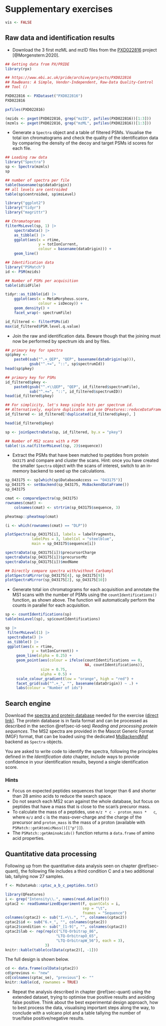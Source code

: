 # Supplementary exercises {#sec-ex}

```r
vis <- FALSE
```

## Raw data and identification results


- Download the 3 first mzML and mzID files from the
  [PXD022816](https://www.ebi.ac.uk/pride/archive/projects/PXD022816)
  project [@Morgenstern:2020].


```r
## Getting data from PX/PRIDE
library(rpx)

## https://www.ebi.ac.uk/pride/archive/projects/PXD022816
## RawBeans: A Simple, Vendor-Independent, Raw-Data Quality-Control
## Tool ()

PXD022816 <- PXDataset("PXD022816")
PXD022816

pxfiles(PXD022816)

(mzids <- pxget(PXD022816, grep("mzID", pxfiles(PXD022816))[1:3]))
(mzmls <- pxget(PXD022816, grep("mzML", pxfiles(PXD022816))[1:3]))
```


- Generate a `Spectra` object and a table of filtered PSMs. Visualise
  the total ion chromatograms and check the quality of the
  identification data by comparing the density of the decoy and target
  PSMs id scores for each file.

```r
## Loading raw data
library("Spectra")
sp <- Spectra(mzmls)
sp

## number of spectra per file
table(basename(sp$dataOrigin))
## all levels are centroided
table(sp$centroided, sp$msLevel)
```

```r
library("ggplot2")
library("tidyr")
library("magrittr")

## Chromatograms
filterMsLevel(sp, 1) |>
    spectraData() |>
    as_tibble() |>
    ggplot(aes(x = rtime,
               y = totIonCurrent,
               colour = basename(dataOrigin))) +
    geom_line()
```

```r
## Identification data
library("PSMatch")
id <- PSM(mzids)

## Number of PSMs per acquisition
table(id$idFile)

tidyr::as_tibble(id) |>
    ggplot(aes(x = MetaMorpheus.score,
               colour = isDecoy)) +
    geom_density() +
    facet_wrap(~ spectrumFile)
```

```r
id_filtered <- filterPSMs(id)
max(id_filtered$PSM.level.q.value)
```

- Join the raw and identification data. Beware though that the joining
  must now be performed by spectrum ids and by files.

```r
## primary key for spectra
sp$pkey <-
    paste0(sub("^.+_QEP", "QEP", basename(dataOrigin(sp))),
           gsub("^.+=", "::", sp$spectrumId))
head(sp$pkey)

## primary key for PSMs
id_filtered$pkey <-
    paste0(gsub("^.+\\QEP", "QEP", id_filtered$spectrumFile),
           sub("^.+=", "::", id_filtered$spectrumID))
head(id_filtered$pkey)

## For simplicity, let's keep single hits per spectrum id.
## Alternatively, explore duplicates and use QFeatures::reduceDataFrame
id_filtered <- id_filtered[!duplicated(id_filtered$pkey), ]

head(id_filtered$pkey)

sp <- joinSpectraData(sp, id_filtered, by.x = "pkey")

## Number of MS2 scans with a PSM
table(!is.na(filterMsLevel(sp, 2)$sequence))
```

- Extract the PSMs that have been matched to peptides from protein
  `O43175` and compare and cluster the scans. Hint: once you have
  created the smaller `Spectra` object with the scans of interest,
  switch to an in-memory backend to seed up the calculations.


```r
sp_O43175 <- sp[which(sp$DatabaseAccess == "O43175")]
sp_O43175 <- setBackend(sp_O43175, MsBackendDataFrame())
sp_O43175

cmat <- compareSpectra(sp_O43175)
rownames(cmat) <-
    colnames(cmat) <- strtrim(sp_O43175$sequence, 3)

pheatmap::pheatmap(cmat)

(i <- which(rownames(cmat) == "DLP"))

plotSpectra(sp_O43175[i], labels = labelFragments,
            labelPos = 3, labelCol = "steelblue",
            main = sp_O43175$sequence[i])

spectraData(sp_O43175[i])$precursorCharge
spectraData(sp_O43175[i])$precursorMz
spectraData(sp_O43175[i])$modName
```

```r
## Directly compare spectra with/without Carbamyl
plotSpectraMirror(sp_O43175[4], sp_O43175[9])
plotSpectraMirror(sp_O43175[2], sp_O43175[10])
```


- Generate total ion chromatograms for each acquisition and annotate
  the MS1 scans with the number of PSMs using the
  `countIdentifications()` function, as shown above. The function will
  automatically perform the counts in parallel for each acquisition.

```r
sp <- countIdentifications(sp)
table(msLevel(sp), sp$countIdentifications)
```

```r
sp |>
 filterMsLevel(1) |>
 spectraData() |>
 as_tibble() |>
 ggplot(aes(x = rtime,
            y = totIonCurrent)) +
     geom_line(alpha = 0.25) +
     geom_point(aes(colour = ifelse(countIdentifications == 0,
                                    NA, countIdentifications)),
                size = 0.75,
                alpha = 0.5) +
     scale_colour_gradient(low = "orange", high = "red") +
     facet_grid(sub("^.+_", "", basename(dataOrigin)) ~ .) +
     labs(colour = "Number of ids")
```

## Search engine

Download the [spectra and protein
database](https://dataverse.uclouvain.be/dataset.xhtml?persistentId=doi:10.14428/DVN/QR0OYG&faces-redirect=true#)
needed for the exercise ([direct
link](https://dataverse.uclouvain.be/api/access/dataset/:persistentId/?persistentId=doi:10.14428/DVN/QR0OYG)]. The
protein database is in fasta format and can be processed as described
in the section \@ref(sec-id-seq) *Reading and processing protein
sequences*. The MS2 spectra are provided in the Mascot Generic Format
(MGF) format, that can be loaded using the dedicated
[MsBackendMgf](https://rformassspectrometry.github.io/MsBackendMgf/)
backend as `Spectra` objects.

You are asked to write code to identify the spectra, following the
principles defined in the *Identification data* chapter, include ways
to provide confidence in your identification results, beyond a single
identification score.

### Hints

- Focus on expected peptides sequences that longer than 6 and shorter
  than 28 amino acids to reduce the search space. 
- Do not search each MS2 scan against the whole database, but focus on
  peptides that have a mass that is close to the scan's precuror mass.
- To calculate the mass of a peptides, use `m/z * c - proton_mass *
  c`, where `m/z` and `c` is the mass-over-charge and the charge of
  the precursor and `proton_mass` is the mass of a proton (available
  with `PSMatch::getAtomicMass()[["p"]]`).
- The `PSMatch::getAminoAcids()` function returns a `data.frame` of
  amino acid properties.


## Quantitative data processing

Following up from the quantitative data analysis seen on chapter
\@ref(sec-quant), the following file includes a third condition C and
a two additional lab, tallying now 27 samples.


```r
f <- MsDataHub::cptac_a_b_c_peptides.txt()
```

```r
library(QFeatures)
i <- grep("Intensity\\.", names(read.delim(f)))
cptac2 <- readSummarizedExperiment(f, quantCols = i,
                                   sep = "\t",
                                   fnames = "Sequence")
colnames(cptac2) <- sub("I.+\\.", "", colnames(cptac2))
cptac2$id <- sub("6.+_", "", colnames(cptac2))
cptac2$condition <- sub("_[1-9]", "", colnames(cptac2))
cptac2$lab <- rep(rep(c("LTQ-Orbitrap_86",
                       "LTQ-OrbitrapO_65",
                       "LTQ-OrbitrapW_56"), each = 3),
                  3)
knitr::kable(table(colData(cptac2)[, -1]))
```

The full design is shown below.

```r
cd <- data.frame(colData(cptac2))
cd$previous <- "new"
cd[colnames(cptac_se), "previous"] <- ""
knitr::kable(cd, rownames = TRUE)
```

- Repeat the analysis described in chapter \@ref(sec-quant) using the
  extended dataset, trying to optimise true positive results and
  avoiding false positive. Think about the best experimental design
  approach, how to best process the data, visualising important steps
  along the way, to conclude with a volcano plot and a table tallying
  the number of true/false positive/negative results.
